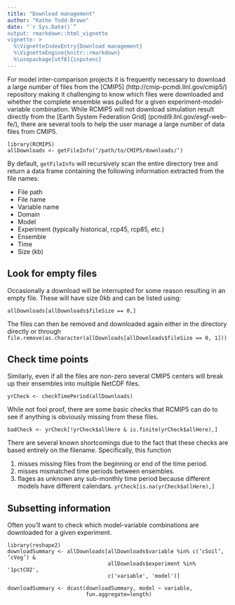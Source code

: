```yaml
---
title: "Download management"
author: "Kathe Todd-Brown"
date: "`r Sys.Date()`”
output: rmarkdown::html_vignette
vignette: >
  %\VignetteIndexEntry{Download management}
  %\VignetteEngine{knitr::rmarkdown}
  %\usepackage[utf8]{inputenc}
---
```


For model inter-comparison projects it is frequently necessary to download a large number of files from the [CMIP5] (http://cmip-pcmdi.llnl.gov/cmip5/) repository making it challenging to know which files were downloaded and whether the complete ensemble was pulled for a given experiment-model-variable combination. While RCMIP5 will not download simulation result directly from the [Earth System Federation Grid] (pcmdi9.llnl.gov/esgf-web-fe/), there are several tools to help the user manage a large number of data files from CMIP5.

```
library(RCMIP5)
allDownloads <- getFileInfo(‘/path/to/CMIP5/downloads/‘)
```

By default, `getFileInfo` will recursively scan the entire directory tree and return a data frame containing the following information extracted from the file names:

- File path
- File name
- Variable name
- Domain
- Model
- Experiment (typically historical, rcp45, rcp85, etc.)
- Ensemble
- Time
- Size (kb)

## Look for empty files
Occasionally a download will be interrupted for some reason resulting in an empty file. These will have size 0kb and can be listed using:

```
allDownloads[allDownloads$fileSize == 0,]
```

The files can then be removed and downloaded again either in the directory directly or through `file.remove(as.character(allDownloads[allDownloads$fileSize == 0, 1]))`

## Check time points

Similarly, even if all the files are non-zero several CMIP5 centers will break up their ensembles into multiple NetCDF files. 
```
yrCheck <- checkTimePeriod(allDownloads)
```

While not fool proof, there are some basic checks that RCMIP5 can do to see if anything is obviously missing from these files. 
```
badCheck <- yrCheck[!yrCheck$allHere & is.finite(yrCheck$allHere),]
```

There are several known shortcomings due to the fact that these checks are based entirely on the filename. Specifically, this function

1. misses missing files from the beginning or end of the time period.
2. misses mismatched time periods between ensembles.
3. flages as unknown any sub-monthly time period because different models have different calendars. `yrCheck[is.na(yrCheck$allHere),]`


## Subsetting information
Often you’ll want to check which model-variable combinations are downloaded for a given experiment.
```
library(reshape2)
downloadSummary <- allDownloads[allDownloads$variable %in% c(‘cSoil’, ‘cVeg’) &
                                allDownloads$experiment %in% '1pctCO2',
                                c('variable', 'model')]

downloadSummary <- dcast(downloadSummary, model ~ variable,
                         fun.aggregate=length)
```

